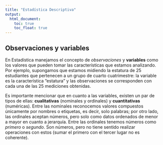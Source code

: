 ```yaml
---
title: "Estadística Descriptiva"
output:
  html_document:
    toc: true
    toc_float: true
---
```


## Observaciones y variables

En Estadística manejamos el concepto de *observaciones* y **variables** como los valores que pueden tomar las características que estamos analizando. Por ejemplo, supongamos que estamos midiendo la estatura de 25 estudiantes que pertenecen a un grupo de cuarto cuatrimestre: la variable es la característica "estatura" y las observaciones se corresponden con cada una de las 25 mediciones obtenidas. 

Es importante mencionar que en cuanto a las variables, existen un par de tipos de ellas: **cualitativas** (nominales y ordinales) y **cuantitativas** (numéricas). Entre las nominales reconocemos valores compuestos únicamente por nombres o etiquetas, es decir, solo palabras; por otro lado, las ordinales aceptan números, pero solo como datos ordenados de menor a mayor en cuanto a jerarquía. Entre las ordinales tenemos números como _primero_ o _segundo_. Son números, pero no tiene sentido realizar operaciones con estos (sumar el primero con el tercer lugar no es coherente).